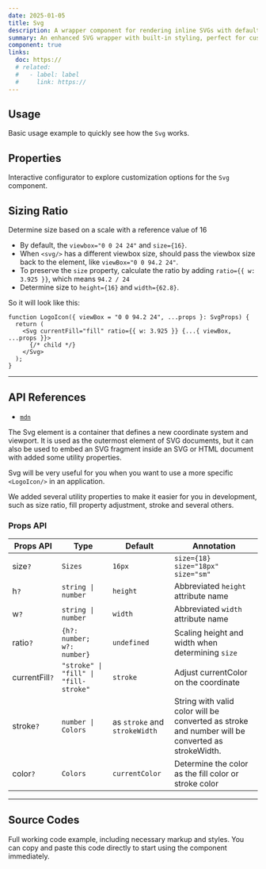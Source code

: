 ```yaml
---
date: 2025-01-05
title: Svg
description: A wrapper component for rendering inline SVGs with default properties and styles, simplifying the use of icons without external dependencies.
summary: An enhanced SVG wrapper with built-in styling, perfect for custom inline icons.
component: true
links:
  doc: https://
  # related:
  #   - label: label
  #     link: https://
---
```


## Usage

Basic usage example to quickly see how the `Svg` works.

<SvgDemosUsage />

## Properties

Interactive configurator to explore customization options for the `Svg` component.

<SvgDemosConfigurator />

## Sizing Ratio

Determine size based on a scale with a reference value of 16

- By default, the `viewbox="0 0 24 24"` and `size={16}`.
- When `<svg/>` has a different viewbox size, should pass the viewbox size back to the element, like `viewBox="0 0 94.2 24"`.
- To preserve the `size` property, calculate the ratio by adding `ratio={{ w: 3.925 }}`, which means `94.2 / 24`
- Determine size to `height={16}` and `width={62.8}`.

So it will look like this:

```tsx
function LogoIcon({ viewBox = "0 0 94.2 24", ...props }: SvgProps) {
  return (
    <Svg currentFill="fill" ratio={{ w: 3.925 }} {...{ viewBox, ...props }}>
      {/* child */}
    </Svg>
  );
}
```

---

## API References

- [`mdn`](https://developer.mozilla.org/en-US/docs/Web/SVG/Element/svg)

The Svg element is a container that defines a new coordinate system and viewport. It is used as the outermost element of SVG documents, but it can also be used to embed an SVG fragment inside an SVG or HTML document with added some utility properties.

Svg will be very useful for you when you want to use a more specific `<LogoIcon/>` in an application.

We added several utility properties to make it easier for you in development, such as size ratio, fill property adjustment, stroke and several others.

### Props API

| Props API      | Type                                  | Default                       | Annotation                                                                                       |
| -------------- | ------------------------------------- | ----------------------------- | ------------------------------------------------------------------------------------------------ |
| size`?`        | `Sizes`                               | `16px`                        | `size={18}` `size="18px"` `size="sm"`                                                            |
| h`?`           | `string \| number`                    | `height`                      | Abbreviated `height` attribute name                                                              |
| w`?`           | `string \| number`                    | `width`                       | Abbreviated `width` attribute name                                                               |
| ratio`?`       | `{h?: number; w?: number}`            | `undefined`                   | Scaling height and width when determining `size`                                                 |
| currentFill`?` | `"stroke" \| "fill" \| "fill-stroke"` | `stroke`                      | Adjust currentColor on the coordinate                                                            |
| stroke`?`      | `number \| Colors`                    | as `stroke` and `strokeWidth` | String with valid color will be converted as stroke and number will be converted as strokeWidth. |
| color`?`       | `Colors`                              | `currentColor`                | Determine the color as the fill color or stroke color                                            |

---

## Source Codes

Full working code example, including necessary markup and styles.
You can copy and paste this code directly to start using the component immediately.

<SourceCodes name="svg" />
